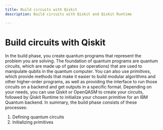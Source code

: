 ```yaml
---
title: Build circuits with Qiskit
description: Build circuits with Qiskit and Qiskit Runtime

---
```


# Build circuits with Qiskit

In the build phase, you create quantum programs that represent the problem you are solving. The foundation of quantum programs are quantum circuits, which are made up of gates (or operations) that are used to manipulate qubits in the quantum computer. You can also use _primitives_, which provide methods that make it easier to build modular algorithms and other higher-order programs, as well as providing the interface to run those circuits on a backend and get outputs in a specific format.  Depending on your needs, you can use Qiskit or OpenQASM to create your circuits, followed by Qiskit Runtime to initialize your chosen primitive for an IBM Quantum backend. In summary, the build phase consists of these processes:

1. Defining quantum circuits
2. Initializing primitives
